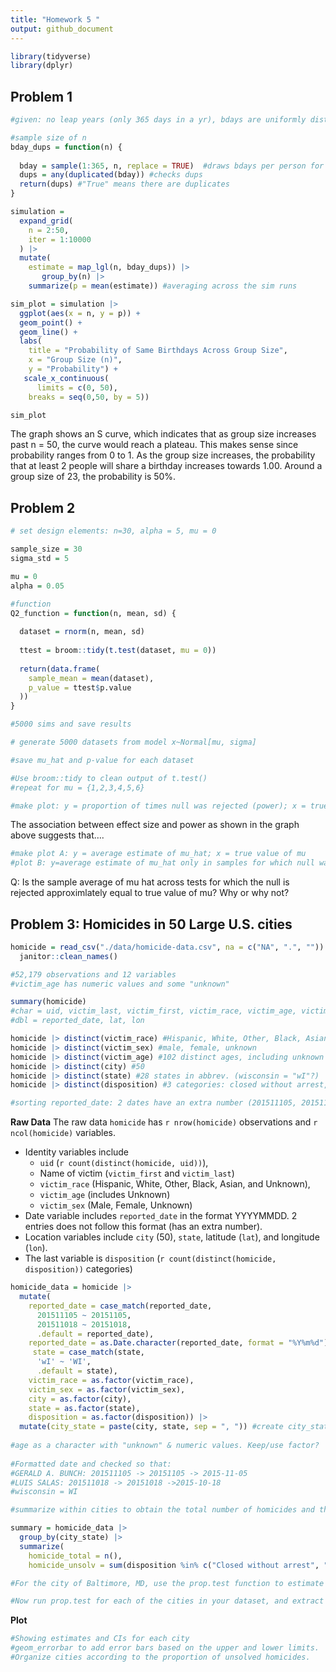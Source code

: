 ```yaml
---
title: "Homework 5 "
output: github_document
---
```

```r
library(tidyverse)
library(dplyr)
```

## Problem 1

```r
#given: no leap years (only 365 days in a yr), bdays are uniformly distributed over the year. 

#sample size of n
bday_dups = function(n) {
  
  bday = sample(1:365, n, replace = TRUE)  #draws bdays per person for size n
  dups = any(duplicated(bday)) #checks dups
  return(dups) #"True" means there are duplicates
}
```

```r
simulation = 
  expand_grid(
    n = 2:50,
    iter = 1:10000
  ) |>
  mutate(
    estimate = map_lgl(n, bday_dups)) |>
       group_by(n) |> 
    summarize(p = mean(estimate)) #averaging across the sim runs
```

```r
sim_plot = simulation |> 
  ggplot(aes(x = n, y = p)) + 
  geom_point() + 
  geom_line() +
  labs(
    title = "Probability of Same Birthdays Across Group Size",
    x = "Group Size (n)", 
    y = "Probability") +
   scale_x_continuous(
      limits = c(0, 50),
    breaks = seq(0,50, by = 5))

sim_plot
```

The graph shows an S curve, which indicates that as group size increases past n = 50, the curve would reach a plateau. This makes sense since probability ranges from 0 to 1.
As the group size increases, the probability that at least 2 people will share a birthday increases towards 1.00. Around a group size of 23, the probability is 50%.

## Problem 2

```r
# set design elements: n=30, alpha = 5, mu = 0

sample_size = 30
sigma_std = 5

mu = 0
alpha = 0.05

#function
Q2_function = function(n, mean, sd) {
  
  dataset = rnorm(n, mean, sd)
  
  ttest = broom::tidy(t.test(dataset, mu = 0)) 
  
  return(data.frame(
    sample_mean = mean(dataset),
    p_value = ttest$p.value
  ))
}

#5000 sims and save results

# generate 5000 datasets from model x~Normal[mu, sigma]

#save mu_hat and p-value for each dataset

#Use broom::tidy to clean output of t.test()
#repeat for mu = {1,2,3,4,5,6}
```

```r
#make plot: y = proportion of times null was rejected (power); x = true value of mu
```

The association between effect size and power as shown in the graph above suggests that....

```r
#make plot A: y = average estimate of mu_hat; x = true value of mu
#plot B: y=average estimate of mu_hat only in samples for which null was rejected; x = true value of mu 
```

Q: Is the sample average of mu hat across tests for which the null is rejected approximlately equal to true value of mu? Why or why not?

## Problem 3: Homicides in 50 Large U.S. cities

```r
homicide = read_csv("./data/homicide-data.csv", na = c("NA", ".", "")) |>
  janitor::clean_names()

#52,179 observations and 12 variables
#victim_age has numeric values and some "unknown"

summary(homicide)
#char = uid, victim_last, victim_first, victim_race, victim_age, victim_sex, city, state, and disposition
#dbl = reported_date, lat, lon

homicide |> distinct(victim_race) #Hispanic, White, Other, Black, Asian, and Unknown
homicide |> distinct(victim_sex) #male, female, unknown
homicide |> distinct(victim_age) #102 distinct ages, including unknown 
homicide |> distinct(city) #50
homicide |> distinct(state) #28 states in abbrev. (wisconsin = "wI"?)
homicide |> distinct(disposition) #3 categories: closed without arrest, closed by arrest, open/no arrest

#sorting reported_date: 2 dates have an extra number (201511105, 201511018)
```

**Raw Data**
The raw data `homicide` has `r nrow(homicide)` observations and `r ncol(homicide)` variables. 

* Identity variables include 
  * `uid` (`r count(distinct(homicide, uid))`), 
  * Name of victim (`victim_first` and `victim_last`)
  * `victim_race` (Hispanic, White, Other, Black, Asian, and Unknown), 
  * `victim_age` (includes Unknown)
  * `victim_sex` (Male, Female, Unknown)
* Date variable includes `reported_date` in the format YYYYMMDD. 2 entries does not follow this format (has an extra number).
* Location variables include `city` (50), `state`, latitude (`lat`), and longitude (`lon`). 
* The last variable is `disposition` (`r count(distinct(homicide, disposition))` categories)

```r
homicide_data = homicide |>
  mutate(
    reported_date = case_match(reported_date,
      201511105 ~ 20151105,
      201511018 ~ 20151018,
      .default = reported_date),
    reported_date = as.Date.character(reported_date, format = "%Y%m%d"),
     state = case_match(state,
      'wI' ~ 'WI',
      .default = state),
    victim_race = as.factor(victim_race),
    victim_sex = as.factor(victim_sex),
    city = as.factor(city),
    state = as.factor(state),
    disposition = as.factor(disposition)) |>
  mutate(city_state = paste(city, state, sep = ", ")) #create city_state var
  
#age as a character with "unknown" & numeric values. Keep/use factor?
  
#Formatted date and checked so that:  
#GERALD A. BUNCH: 201511105 -> 20151105 -> 2015-11-05 
#LUIS SALAS: 201511018 -> 20151018 ->2015-10-18
#wisconsin = WI
```

```r

#summarize within cities to obtain the total number of homicides and the number of unsolved homicides (those for which the disposition is “Closed without arrest” or “Open/No arrest”)

summary = homicide_data |>
  group_by(city_state) |>
  summarize(
    homicide_total = n(),
    homicide_unsolv = sum(disposition %in% c("Closed without arrest", "Open/No arrest")))

```

```r
#For the city of Baltimore, MD, use the prop.test function to estimate the proportion of homicides that are unsolved; save the output of prop.test as an R object, apply the broom::tidy to this object and pull the estimated proportion and confidence intervals from the resulting tidy dataframe.
```

```r
#Now run prop.test for each of the cities in your dataset, and extract both the proportion of unsolved homicides and the confidence interval for each. Do this within a “tidy” pipeline, making use of purrr::map, purrr::map2, list columns and unnest as necessary to create a tidy dataframe with estimated proportions and CIs for each city.
```

**Plot**

```r
#Showing estimates and CIs for each city
#geom_errorbar to add error bars based on the upper and lower limits. 
#Organize cities according to the proportion of unsolved homicides.


```

